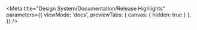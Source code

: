 
<Meta
  title="Design System/Documentation/Release Highlights"
  parameters={{
    viewMode: 'docs',
    previewTabs: { 
      canvas: { hidden: true }
    },
  }}
/>

<Title />

<h3 id="october-2019">October 2019</h3>
<h3 id="added">Added</h3>
<ul>
  <li>
    <strong>
      <a href="/src/miz/twig/components/heroes/heroes.twig">Heroes</a>
    </strong>{' '}
    New Hero component. Includes branded version as see on Mizzou homepage. <a href="#80">#80</a>
    <ul>
      <li>
        Includes an added JavaScript library for manipulating SVGs. This is used on the tear
        decoration and is inserted into the <code>head.twig</code> file.
      </li>
    </ul>
  </li>
  <li>
    <strong>
      <a href="/src/miz/twig/components/social-media/social-media.twig">Social Media Icons</a>
    </strong>{' '}
    Adds social media icons with multiple size and color options. <a href="#95">#95</a>
  </li>
  <li>
    <strong>
      <a href="src/miz/twig/components/cards-contact/cards-contact.twig">Contact Card</a>
    </strong>{' '}
    Adds Contact Card along with two variations. <a href="#67">#67</a>
  </li>
  <li>
    <strong>
      <a href="/src/miz/scss/utilities/_overlays.scss">Overlays</a>
    </strong>{' '}
    Adds background overlay mixin and effects. Includes gel effects on backgrounds.
  </li>
  <li>
    <strong>
      <a href="/src/miz/twig/components/button/button.twig">Buttons</a>
    </strong>{' '}
    Adds the button <code>type</code> and sets the default to the correct value of{' '}
    <code>submit</code>. <a href="#92">#92</a>
  </li>
  <li>Added more files to the .npmignore file.</li>
</ul>

<h3 id="changed">Changed</h3>
<ul>
  <li>
    Updates to README. h/t to <a href="@howardder">Derek Howard</a>!
  </li>
  <li>
    <strong>
      <a href="/src/miz/twig/components/nav/nav.twig">Navs</a>
    </strong>{' '}
    Updated README address the Object vs. Array vs. Hash issue. <a href="#71">#71</a>
  </li>
  <li>
    <strong>
      <a href="/src/miz/twig/components/search-results/search-results.twig">Search Results</a>
    </strong>{' '}
    Removed the <code>h2</code> from the search results page. This should be handled by the broader
    page layout.
  </li>
  <li>
    <strong>
      <a href="/src/miz/twig/components/button/button.twig">Buttons</a>
    </strong>{' '}
    Cleans up <code>id</code> output for buttons. <a href="#92">#92</a>
  </li>
</ul>

<h3 id="september-2019">September 2019</h3>
<p>
  For the complete CHANGELOG,{' '}
  <a href="https://gitlab.com/university-of-missouri/mizzou-digital/miz-ds/mizzou-design-system/blob/master/CHANGELOG.md">
    see the repository on Gitlab
  </a>
  .
</p>

<h4 id="new-updated-components">New/updated components</h4>
<ul>
  <li>
    <strong>Buttons.</strong> To support the branded versions, buttons are now organized into Base,
    Primary and Secondary. Primary and Secondary buttons now have <code>default</code>,{' '}
    <code>light</code> and <code>ghost</code> variants.
    <ul>
      <li>
        The original <code>--ghost-gold</code> and <code>--ghost</code> classes have not been
        changed but should now be considered variants of <code>primary</code> and{' '}
        <code>secondary</code> buttons, respectively. In a future update, the styles will be
        refactored to require a proper BEM setup.
      </li>
      <li>
        Added <code>--light</code> versions to Buttons.
      </li>
    </ul>
  </li>
</ul>

<h4 id="branded-components">Branded components</h4>
<p>
  With the <code>1.2</code> series we are starting to roll out branded versions of our components.{' '}
  <a href="/components/detail/miz-buttons--brand.html">Buttons</a> and{' '}
  <a href="/components/detail/miz-page-headers--brand.html">Page Headers</a> (new) currently have
  base and branded versions available. More are on the way!
</p>
<p>
  If there are specific branded components you’d like to see prioritized, please let us know on
  Gitlab or by emailing us directly at{' '}
  <a href="mailto:digitalservice@missouri.edu">digitalservice@missouri.edu</a>.
</p>

<h4 id="font-updates">Font Updates</h4>
<p>
  We added Open Sans Condensed, Open Sans Extra bold and more Clarendon styles to the font stack
  along with some more tweaks to the overall typescale.
</p>

<h4 id="templates-the-miz-namespace">
  Templates &amp; the <code>@miz</code> namespace
</h4>
<p>
  Based on feedback from developers who are integrating the DS with our WordPress Base Theme, we
  will phase out our template files in future builds. They will still be available here and on
  Gitlab for demo and starter file use, but they will <em>not</em> be files included in future
  builds. If you’re referencing any files in the <code>twig/templates/</code> directory please move
  toward having your own versions of those files.
</p>
<p>
  Also, the use of the <code>@miz</code> namespace in Twig files now should <em>only</em> refer to
  macros and be used with the <code>import</code> or <code>from ... import</code> Twig tags. All
  other uses should refer to files relative to the views root.
</p>

<h4 id="other-highlights">Other highlights</h4>

- **Text Crop.** Added `text-crop` mixin to adjust issues introduced by font line heights `miz/scss/mixins/_text.scss`.
  - Integrated on **Buttons** component.{' '} _See Changed below to see how the styles were affected._
  - _See [Cropping Away Negative Impacts of Line Height](https://medium.com/eightshapes-llc/cropping-away-negative-impacts-of-line-height-84d744e016ce) for more details on this prevalent issue._
- **Head meta information.** Updates default html attributes to include `dir="ltr"` and specifies `lang="en-US"`.

<h4 id="fixed">Fixed</h4>

- **Navs.** Fixes bug where class and attributes weren’t merging in the right order for navlinks.{' '} [#64](https://gitlab.com/university-of-missouri/mizzou-digital/miz-ds/mizzou-design-system/issues/#64)
- **Image width bug.** Images were not staying with the{' '} `.miz-page-content__single|article` containers.{' '} [#66](https://gitlab.com/university-of-missouri/mizzou-digital/miz-ds/mizzou-design-system/issues/#66)
- **Social SVG colors.** Added back in `.miz-svg--facebook`, et. al. For use on MU Alert site.{' '} [#55](https://gitlab.com/university-of-missouri/mizzou-digital/miz-ds/mizzou-design-system/issues/#55)
- **Block Messages.** Right padding on the header and content containers for Block Messages were not balanced compared to the left.{' '} [#54](https://gitlab.com/university-of-missouri/mizzou-digital/miz-ds/mizzou-design-system/issues/#54)
